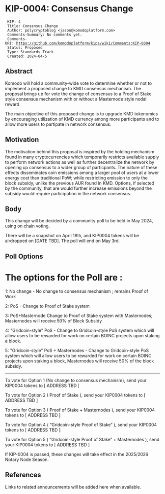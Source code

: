 = KIP-0004: Consensus Change =


  KIP: 4
  Title: Consensus Change
  Author: polycryptoblog <jason@komodoplatform.com>
  Comments-Summary: No comments yet.
  Comments-URI: https://github.com/komodoplatform/kips/wiki/Comments:KIP-0004
  Status: Proposed
  Type: Standards Track
  Created: 2024-04-5

== Abstract ==

Komodo will hold a community-wide vote to determine whether or not to implement a proposed change to KMD consensus mechanism. The proposal brings up for vote the change of consensus to a Proof of Stake style consensus mechanism with or without a Masternode style nodal reward. 

The main objective of this proposed change is to upgrade KMD tokenomics by encouraging utilization of KMD currency among more participants and to allow more users to partipate in network consensus.  

== Motivation ==

The motivation behind this proposal is inspired by the holding mechanism found in many cryptocurrencies which temporarily restricts available supply to perform network actions as well as further decentralize the network by opening up consensus to a wider group of particpants.  The nature of these effects disseminates coin emissions among a larger pool of users at a lower energy cost than traditional PoW; while restricting emission to only the block subsidy, unlike the previous AUR found in KMD.  Options, if selected by the community,  that are would further increase emissions beyond the subsidy would require participation in the network consensus.   


== Body ==

This change will be decided by a community poll to be held in May 2024, using on chain voting.

There will be a snapshot on April 18th, and KIP0004 tokens will be airdropped on [DATE TBD]. The poll will end on May 3rd.

== Poll Options ==

= The options for the Poll are : =

1: No change - No change to consensus mechanism ; remains Proof of Work

2: PoS - Change to Proof of Stake system

3: PoS+Masternode Change to Proof of Stake system with Masternodes; Masternodes will receive 50% of Block Subsidy

4: "Gridcoin-style" PoS - Change to Gridcoin-style PoS system which will allow users to be rewarded for work on certain BOINC projects upon staking a block.

5: "Gridcoin-style" PoS + Masternodes - Change to Gridcoin-style PoS system which will allow users to be rewarded for work on certain BOINC projects upon staking a block,  Masternodes will receive 50% of the block subsidy.  



----------------------------------------------------------------------------------------------------------------------------------------------------------------------------



To vote for Option 1 (No change to consensus mechanism), send your KIP0004 tokens to [ ADDRESS TBD ]

To vote for Option 2 ( Proof of Stake ), send your KIP0004 tokens to [ ADDRESS TBD ]

To vote for Option 3 ( Proof of Stake + Masternodes ), send your KIP0004 tokens to [ ADDRESS TBD ]

To vote for Option 4 ( “Gridcoin-style Proof of Stake” ), send your KIP0004 tokens to [ ADDRESS TBD ]

To vote for Option 5 ( “Gridcoin-style Proof of Stake” + Masternodes ), send your KIP0004 tokens to [ ADDRESS TBD ]


If KIP-0004 is passed, these changes will take effect in the 2025/2026 Notary Node Season.


== References ==

Links to related announcements will be added here when available.
